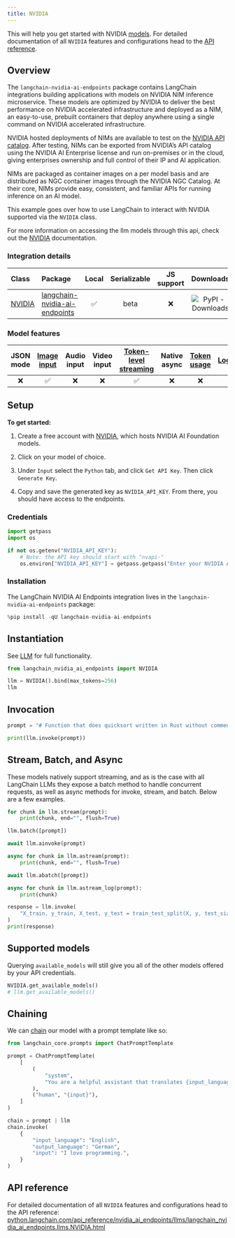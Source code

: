 ```yaml
---
title: NVIDIA
---
```


This will help you get started with NVIDIA [models](/oss/python/concepts/text_llms). For detailed documentation of all `NVIDIA` features and configurations head to the [API reference](https://python.langchain.com/api_reference/nvidia_ai_endpoints/llms/langchain_nvidia_ai_endpoints.chat_models.NVIDIA.html).

## Overview

The `langchain-nvidia-ai-endpoints` package contains LangChain integrations building applications with models on
NVIDIA NIM inference microservice. These models are optimized by NVIDIA to deliver the best performance on NVIDIA
accelerated infrastructure and deployed as a NIM, an easy-to-use, prebuilt containers that deploy anywhere using a single
command on NVIDIA accelerated infrastructure.

NVIDIA hosted deployments of NIMs are available to test on the [NVIDIA API catalog](https://build.nvidia.com/). After testing,
NIMs can be exported from NVIDIA’s API catalog using the NVIDIA AI Enterprise license and run on-premises or in the cloud,
giving enterprises ownership and full control of their IP and AI application.

NIMs are packaged as container images on a per model basis and are distributed as NGC container images through the NVIDIA NGC Catalog.
At their core, NIMs provide easy, consistent, and familiar APIs for running inference on an AI model.

This example goes over how to use LangChain to interact with NVIDIA supported via the `NVIDIA` class.

For more information on accessing the llm models through this api, check out the [NVIDIA](https://python.langchain.com/docs/integrations/llms/nvidia_ai_endpoints/) documentation.

### Integration details

| Class | Package | Local | Serializable | JS support | Downloads | Version |
| :--- | :--- | :---: | :---: |  :---: | :---: | :---: |
| [NVIDIA](https://python.langchain.com/api_reference/nvidia_ai_endpoints/llms/langchain_nvidia_ai_endpoints.chat_models.ChatNVIDIA.html) | [langchain-nvidia-ai-endpoints](https://python.langchain.com/api_reference/nvidia_ai_endpoints/index.html) | ✅ | beta | ❌ | ![PyPI - Downloads](https://img.shields.io/pypi/dm/langchain_nvidia_ai_endpoints?style=flat-square&label=%20) | ![PyPI - Version](https://img.shields.io/pypi/v/langchain_nvidia_ai_endpoints?style=flat-square&label=%20) |

### Model features

| JSON mode | [Image input](/oss/python/how-to/multimodal_inputs/) | Audio input | Video input | [Token-level streaming](/oss/python/how-to/chat_streaming/) | Native async | [Token usage](/oss/python/how-to/chat_token_usage_tracking/) | [Logprobs](/oss/python/how-to/logprobs/) |
| :---: | :---: |  :---: | :---: | :---: | :---: | :---: | :---: |
| ❌ | ✅ | ❌ | ❌ | ✅ | ❌ | ❌ | ❌ |

## Setup

**To get started:**

1. Create a free account with [NVIDIA](https://build.nvidia.com/), which hosts NVIDIA AI Foundation models.

2. Click on your model of choice.

3. Under `Input` select the `Python` tab, and click `Get API Key`. Then click `Generate Key`.

4. Copy and save the generated key as `NVIDIA_API_KEY`. From there, you should have access to the endpoints.

### Credentials

```python
import getpass
import os

if not os.getenv("NVIDIA_API_KEY"):
    # Note: the API key should start with "nvapi-"
    os.environ["NVIDIA_API_KEY"] = getpass.getpass("Enter your NVIDIA API key: ")
```

### Installation

The LangChain NVIDIA AI Endpoints integration lives in the `langchain-nvidia-ai-endpoints` package:

```python
%pip install -qU langchain-nvidia-ai-endpoints
```

## Instantiation

See [LLM](/docs/how_to#llms) for full functionality.

```python
from langchain_nvidia_ai_endpoints import NVIDIA
```

```python
llm = NVIDIA().bind(max_tokens=256)
llm
```

## Invocation

```python
prompt = "# Function that does quicksort written in Rust without comments:"
```

```python
print(llm.invoke(prompt))
```

## Stream, Batch, and Async

These models natively support streaming, and as is the case with all LangChain LLMs they expose a batch method to handle concurrent requests, as well as async methods for invoke, stream, and batch. Below are a few examples.

```python
for chunk in llm.stream(prompt):
    print(chunk, end="", flush=True)
```

```python
llm.batch([prompt])
```

```python
await llm.ainvoke(prompt)
```

```python
async for chunk in llm.astream(prompt):
    print(chunk, end="", flush=True)
```

```python
await llm.abatch([prompt])
```

```python
async for chunk in llm.astream_log(prompt):
    print(chunk)
```

```python
response = llm.invoke(
    "X_train, y_train, X_test, y_test = train_test_split(X, y, test_size=0.1) #Train a logistic regression model, predict the labels on the test set and compute the accuracy score"
)
print(response)
```

## Supported models

Querying `available_models` will still give you all of the other models offered by your API credentials.

```python
NVIDIA.get_available_models()
# llm.get_available_models()
```

## Chaining

We can [chain](/oss/python/how-to/sequence/) our model with a prompt template like so:

```python
from langchain_core.prompts import ChatPromptTemplate

prompt = ChatPromptTemplate(
    [
        (
            "system",
            "You are a helpful assistant that translates {input_language} to {output_language}.",
        ),
        ("human", "{input}"),
    ]
)

chain = prompt | llm
chain.invoke(
    {
        "input_language": "English",
        "output_language": "German",
        "input": "I love programming.",
    }
)
```

## API reference

For detailed documentation of all `NVIDIA` features and configurations head to the API reference: [python.langchain.com/api_reference/nvidia_ai_endpoints/llms/langchain_nvidia_ai_endpoints.llms.NVIDIA.html](https://python.langchain.com/api_reference/nvidia_ai_endpoints/llms/langchain_nvidia_ai_endpoints.llms.NVIDIA.html)
